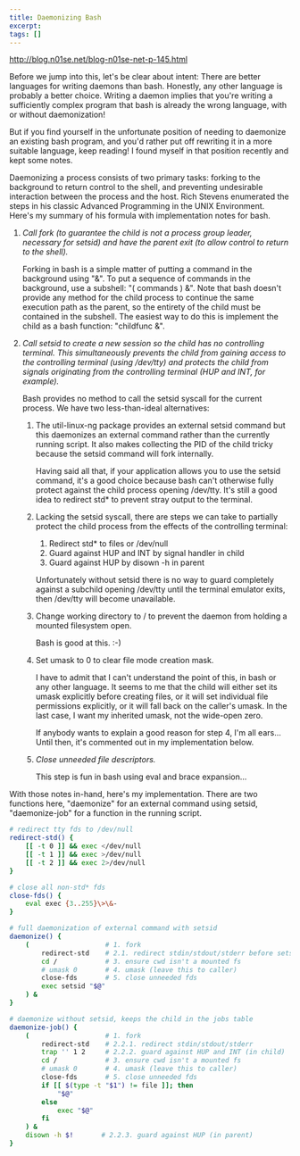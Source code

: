 ```yaml
---
title: Daemonizing Bash
excerpt:
tags: []
---
```


http://blog.n01se.net/blog-n01se-net-p-145.html


Before we jump into this, let's be clear about intent: There are better
languages for writing daemons than bash. Honestly, any other language is
probably a better choice. Writing a daemon implies that you're writing
a sufficiently complex program that bash is already the wrong language, with or
without daemonization!

But if you find yourself in the unfortunate position of needing to daemonize an
existing bash program, and you'd rather put off rewriting it in a more suitable
language, keep reading! I found myself in that position recently and kept some
notes.

Daemonizing a process consists of two primary tasks: forking to the background
to return control to the shell, and preventing undesirable interaction between
the process and the host. Rich Stevens enumerated the steps in his classic
Advanced Programming in the UNIX Environment. Here's my summary of his formula
with implementation notes for bash.

1. _Call fork (to guarantee the child is not a process group leader, necessary
   for setsid) and have the parent exit (to allow control to return to the
   shell)._

   Forking in bash is a simple matter of putting a command in the background
   using "&". To put a sequence of commands in the background, use a subshell:
   "( commands ) &". Note that bash doesn't provide any method for the child
   process to continue the same execution path as the parent, so the entirety of
   the child must be contained in the subshell. The easiest way to do this is
   implement the child as a bash function: "childfunc &".

2. _Call setsid to create a new session so the child has no controlling terminal.
   This simultaneously prevents the child from gaining access to the controlling
   terminal (using /dev/tty) and protects the child from signals originating
   from the controlling terminal (HUP and INT, for example)._

   Bash provides no method to call the setsid syscall for the current process.
   We have two less-than-ideal alternatives:

   1. The util-linux-ng package provides an external setsid command but this
      daemonizes an external command rather than the currently running script.
      It also makes collecting the PID of the child tricky because the setsid
      command will fork internally.

      Having said all that, if your application allows you to use the setsid
      command, it's a good choice because bash can't otherwise fully protect
      against the child process opening /dev/tty. It's still a good idea to
      redirect std* to prevent stray output to the terminal.

   2. Lacking the setsid syscall, there are steps we can take to partially
      protect the child process from the effects of the controlling terminal:

      1. Redirect std* to files or /dev/null
      2. Guard against HUP and INT by signal handler in child
      3. Guard against HUP by disown -h in parent

      Unfortunately without setsid there is no way to guard completely against
      a subchild opening /dev/tty until the terminal emulator exits, then
      /dev/tty will become unavailable.

   3. Change working directory to / to prevent the daemon from holding a mounted
      filesystem open.

      Bash is good at this. :-)

   4. Set umask to 0 to clear file mode creation mask.

      I have to admit that I can't understand the point of this, in bash or any
      other language. It seems to me that the child will either set its umask
      explicitly before creating files, or it will set individual file
      permissions explicitly, or it will fall back on the caller's umask. In the
      last case, I want my inherited umask, not the wide-open zero.

      If anybody wants to explain a good reason for step 4, I'm all ears...
      Until then, it's commented out in my implementation below.

   5. _Close unneeded file descriptors._

      This step is fun in bash using eval and brace expansion...

With those notes in-hand, here's my implementation. There are two
functions here, "daemonize" for an external command using setsid,
"daemonize-job" for a function in the running script.

```bash
# redirect tty fds to /dev/null
redirect-std() {
    [[ -t 0 ]] && exec </dev/null
    [[ -t 1 ]] && exec >/dev/null
    [[ -t 2 ]] && exec 2>/dev/null
}

# close all non-std* fds
close-fds() {
    eval exec {3..255}\>\&-
}

# full daemonization of external command with setsid
daemonize() {
    (                   # 1. fork
        redirect-std    # 2.1. redirect stdin/stdout/stderr before setsid
        cd /            # 3. ensure cwd isn't a mounted fs
        # umask 0       # 4. umask (leave this to caller)
        close-fds       # 5. close unneeded fds
        exec setsid "$@"
    ) &
}

# daemonize without setsid, keeps the child in the jobs table
daemonize-job() {
    (                   # 1. fork
        redirect-std    # 2.2.1. redirect stdin/stdout/stderr
        trap '' 1 2     # 2.2.2. guard against HUP and INT (in child)
        cd /            # 3. ensure cwd isn't a mounted fs
        # umask 0       # 4. umask (leave this to caller)
        close-fds       # 5. close unneeded fds
        if [[ $(type -t "$1") != file ]]; then
            "$@"
        else
            exec "$@"
        fi
    ) &
    disown -h $!       # 2.2.3. guard against HUP (in parent)
}
```
